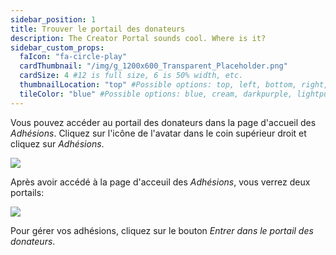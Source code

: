 ```yaml
---
sidebar_position: 1
title: Trouver le portail des donateurs
description: The Creator Portal sounds cool. Where is it?
sidebar_custom_props:
  faIcon: "fa-circle-play"
  cardThumbnail: "/img/g_1200x600_Transparent_Placeholder.png"
  cardSize: 4 #12 is full size, 6 is 50% width, etc.
  thumbnailLocation: "top" #Possible options: top, left, bottom, right, none
  tileColor: "blue" #Possible options: blue, cream, darkpurple, lightpurple, mauve, orange, pink, none
---
```


Vous pouvez accéder au portail des donateurs dans la page d'accueil des *Adhésions*. Cliquez sur l'icône de l'avatar dans le coin supérieur droit et cliquez sur *Adhésions*.

![](https://i.imgur.com/MwllRtm.jpg)

Après avoir accédé à la page d'acceuil des *Adhésions*, vous verrez deux portails:

![](https://i.imgur.com/1IBQMGD.png)

Pour gérer vos adhésions, cliquez sur le bouton *Entrer dans le portail des donateurs*.
